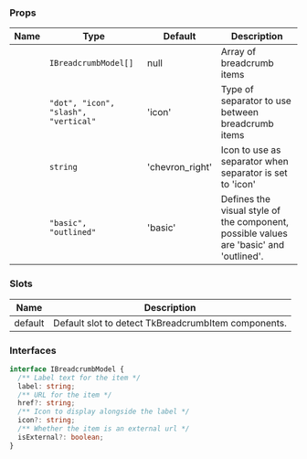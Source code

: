 
### Props

| Name | Type | Default | Description |
| ---- | ---- | ------- | ----------- |
| <TkBadge label="model" variant="primary" size="large" type="filledlight"/> | <code>IBreadcrumbModel[]</code> | null | Array of breadcrumb items |
| <TkBadge label="separator" variant="primary" size="large" type="filledlight"/> | <code>"dot", "icon", "slash", "vertical"</code> | 'icon' | Type of separator to use between breadcrumb items |
| <TkBadge label="separatorIcon" variant="primary" size="large" type="filledlight"/> | <code>string</code> | 'chevron_right' | Icon to use as separator when separator is set to 'icon' |
| <TkBadge label="type" variant="primary" size="large" type="filledlight"/> | <code>"basic", "outlined"</code> | 'basic' | Defines the visual style of the component, possible values are 'basic' and 'outlined'. |

### Slots

| Name | Description |
| ---- | ----------- |
| default | Default slot to detect TkBreadcrumbItem components. |

### Interfaces



```typescript
interface IBreadcrumbModel {
  /** Label text for the item */
  label: string;
  /** URL for the item */
  href?: string;
  /** Icon to display alongside the label */
  icon?: string;
  /** Whether the item is an external url */
  isExternal?: boolean;
}
```

